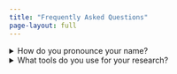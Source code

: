 ```yaml
---
title: "Frequently Asked Questions"
page-layout: full
---
```


<details>
<summary>How do you pronounce your name?</summary>
`[ˈxajme]` sounds like *[HI-may](https://www.name-coach.com/jaime-rs)*.
</details>

<details>
<summary>What tools do you use for your research?</summary>
I use a MacBook Pro:

* [Zotero](https://www.zotero.org/): reference manager
* [Obsidian.md](https://obsidian.md/): note editor
* [VS Code](https://code.visualstudio.com/): code editor
* [Overleaf](https://overleaf.com/): text processor for research manuscripts
* [Quarto](https://quarto.org/): for Markdown presentation slides (and this website!)
* [Brave](https://brave.com/): internet browser
* [Toggl](https://toggl.com/): time tracker
and an Android phone:
* [Moon+ Reader Pro](https://play.google.com/store/apps/details?id=com.flyersoft.moonreaderp&hl=en&gl=US): epub and PDF reader
* [Glance](https://github.com/chamburr/glance): syntax highlighting for macOS quicklook
</details>
